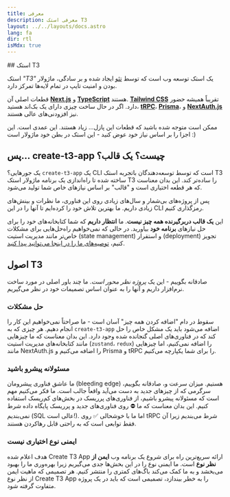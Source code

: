 ```yaml
---
title: معرفی
description: معرفی استک T3
layout: ../../layouts/docs.astro
lang: fa
dir: rtl
isMdx: true
---
```



<IntroductionTab client:load />
## استک T3

استک _"T3"_ یک استک توسعه وب است که توسط [تئو](https://twitter.com/t3dotgg) ایجاد شده و بر سادگی، ماژولار بودن و امنیت تایپ در تمام لایه‌ها تمرکز دارد.

قطعات اصلی آن [**Next.js**](https://nextjs.org/) و [**TypeScript**](https://typescriptlang.org/) هستند. [**Tailwind CSS**](https://tailwindcss.com/) تقریباً همیشه حضور دارد. اگر در حال ساخت چیزی دارای یک بک‌اند هستید، [**tRPC**](https://trpc.io/)، [**Prisma**](https://prisma.io/)، و [**NextAuth.js**](https://next-auth.js.org/) نیز افزودنی‌های عالی هستند.

ممکن است متوجه شده باشید که قطعات این پازل... زیاد هستند. این عمدی است. این اجزا را بر اساس نیاز خود عوض کنید - این استک در بطن خود ماژولار است :)

## پس... create-t3-app چیست؟ یک قالب؟

یک جورهایی؟ `create-t3-app` یک CLI است که توسط توسعه‌دهندگان باتجربه استک T3 ساخته شده تا راه‌اندازی یک برنامه ماژولار استک T3 را ساده‌تر کند. این بدان معناست که هر قطعه اختیاری است و "قالب" بر اساس نیازهای خاص شما تولید می‌شود.

پس از پروژه‌های بی‌شمار و سال‌های زیادی روی این فناوری، ما نظرات و بینش‌های زیادی داریم. ما بهترین تلاش خود را کرده‌ایم تا آنها را در این CLI رمزگذاری کنیم.

این **یک قالب دربرگیرنده همه چیز نیست**. ما **انتظار داریم** که شما کتابخانه‌های خود را برای حل نیازهای **برنامه خود** بیاورید. در حالی که نمی‌خواهیم راه‌حل‌هایی برای مشکلات خاص‌تر مانند مدیریت استیت (state management) و استقرار (deployment) تجویز کنیم، [توصیه‌های ما را در اینجا می‌توانید پیدا کنید](/fa/other-recs).

## اصول T3

صادقانه بگوییم - این یک _پروژه نظر محور است_. ما چند باور اصلی در مورد ساخت نرم‌افزار داریم و آنها را به عنوان اساس تصمیمات خود در نظر می‌گیریم.

### حل مشکلات

سقوط در دام "اضافه کردن همه چیز" آسان است - ما صراحتاً نمی‌خواهیم این کار را انجام دهیم. هر چیزی که به `create-t3-app` اضافه می‌شود باید یک مشکل خاص را حل کند که در فناوری‌های اصلی گنجانده شده وجود دارد. این بدان معناست که ما چیزهایی مانند کتابخانه‌های مدیریت استیت (`zustand`، `redux`) را اضافه نمی‌کنیم، اما چیزهایی مانند NextAuth.js را اضافه می‌کنیم و Prisma و tRPC را برای شما یکپارچه می‌کنیم.

### مسئولانه پیشرو باشید

ما عاشق فناوری پیشرومان (bleeding edge) هستیم. میزان سرعت و، صادقانه بگوییم، سرگرمی که از چیزهای جدید به دست می‌آید واقعاً جالب است. ما فکر می‌کنیم مهم است که مسئولانه پیشرو باشیم، از فناوری‌های پرریسک در بخش‌های کم‌ریسک استفاده کنیم. این بدان معناست که ما ⛔️ روی فناوری‌های جدید و پرریسک پایگاه داده شرط نمی‌بندیم (SQL عالی است!). اما ما با خوشحالی ✅ روی tRPC شرط می‌بندیم زیرا آن فقط توابعی است که به راحتی قابل رهاکردن هستند.

### ایمنی نوع اختیاری نیست

هدف اعلام شده Create T3 App ارائه سریع‌ترین راه برای شروع یک برنامه وب **ایمن از نظر نوع** است. ما ایمنی نوع را در این بخش‌ها جدی می‌گیریم زیرا بهره‌وری ما را بهبود می‌بخشد و به ما کمک می‌کند باگ‌های کمتری را منتشر کنیم. هر تصمیمی که ماهیت ایمن از نظر نوع Create T3 App را به خطر بیندازد، تصمیمی است که باید در یک پروژه متفاوت گرفته شود.
